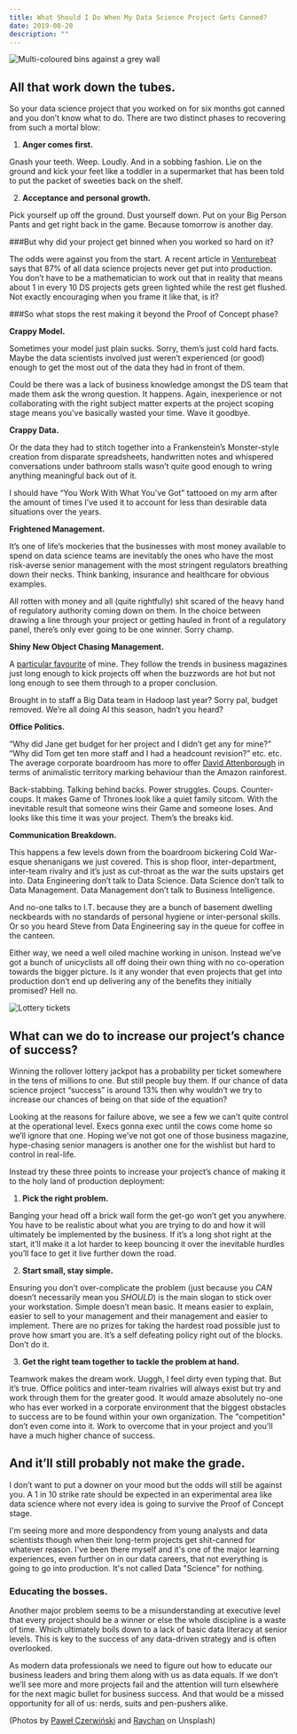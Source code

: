 ```yaml
---
title: What Should I Do When My Data Science Project Gets Canned?
date: 2019-08-20
description: ""
---
```

![Multi-coloured bins against a grey wall](/images/multicoloured-bins.jpg)

## All that work down the tubes.

So your data science project that you worked on for six months got canned and you don’t know what to do. There are two distinct phases to recovering from such a mortal blow:

1. **Anger comes first.**

Gnash your teeth. Weep. Loudly. And in a sobbing fashion. Lie on the ground and kick your feet like a toddler in a supermarket that has been told to put the packet of sweeties back on the shelf.

2. **Acceptance and personal growth.**

Pick yourself up off the ground. Dust yourself down. Put on your Big Person Pants and get right back in the game. Because tomorrow is another day.

###But why did your project get binned when you worked so hard on it? 

The odds were against you from the start. A recent article in [Venturebeat](https://venturebeat.com/2019/07/19/why-do-87-of-data-science-projects-never-make-it-into-production/) says that 87% of all data science projects never get put into production. You don’t have to be a mathematician to work out that in reality that means about 1 in every 10 DS projects gets green lighted while the rest get flushed. Not exactly encouraging when you frame it like that, is it?

###So what stops the rest making it beyond the Proof of Concept phase?

**Crappy Model.**

Sometimes your model just plain sucks. Sorry, them’s just cold hard facts. Maybe the data scientists involved just weren’t experienced (or good) enough to get the most out of the data they had in front of them.

Could be there was a lack of business knowledge amongst the DS team that made them ask the wrong question. It happens. Again, inexperience or not collaborating with the right subject matter experts at the project scoping stage means you've basically wasted your time. Wave it goodbye.

**Crappy Data.**

Or the data they had to stitch together into a Frankenstein’s Monster-style creation from disparate spreadsheets, handwritten notes and whispered conversations under bathroom stalls wasn’t quite good enough to wring anything meaningful back out of it.

I should have “You Work With What You’ve Got” tattooed on my arm after the amount of times I’ve used it to account for less than desirable data situations over the years.

**Frightened Management.**

It’s one of life’s mockeries that the businesses with most money available to spend on data science teams are inevitably the ones who have the most risk-averse senior management with the most stringent regulators breathing down their necks. Think banking, insurance and healthcare for obvious examples.

All rotten with money and all (quite rightfully) shit scared of the heavy hand of regulatory authority coming down on them. In the choice between drawing a line through your project or getting hauled in front of a regulatory panel, there’s only ever going to be one winner. Sorry champ.

**Shiny New Object Chasing Management.**

A [particular favourite](/shiny-new-objects-and-boardroom-buzzword-bingo) of mine. They follow the trends in business magazines just long enough to kick projects off when the buzzwords are hot but not long enough to see them through to a proper conclusion.

Brought in to staff a Big Data team in Hadoop last year? Sorry pal, budget removed. We’re all doing AI this season, hadn’t you heard?

**Office Politics.**

“Why did Jane get budget for her project and I didn’t get any for mine?” “Why did Tom get ten more staff and I had a headcount revision?” etc. etc. The average corporate boardroom has more to offer [David Attenborough](https://en.wikipedia.org/wiki/David_Attenborough) in terms of animalistic territory marking behaviour than the Amazon rainforest.

Back-stabbing. Talking behind backs. Power struggles. Coups. Counter-coups. It makes Game of Thrones look like a quiet family sitcom. With the inevitable result that someone wins their Game and someone loses. And looks like this time it was your project. Them’s the breaks kid.

**Communication Breakdown.**

This happens a few levels down from the boardroom bickering Cold War-esque shenanigans we just covered. This is shop floor, inter-department, inter-team rivalry and it’s just as cut-throat as the war the suits upstairs get into. Data Engineering don’t talk to Data Science. Data Science don’t talk to Data Management. Data Management don’t talk to Business Intelligence.

And no-one talks to I.T. because they are a bunch of basement dwelling neckbeards with no standards of personal hygiene or inter-personal skills. Or so you heard Steve from Data Engineering say in the queue for coffee in the canteen.

Either way, we need a well oiled machine working in unison. Instead we’ve got a bunch of unicyclists all off doing their own thing with no co-operation towards the bigger picture. Is it any wonder that even projects that get into production don’t end up delivering any of the benefits they initially promised? Hell no. 

![Lottery tickets](/images/lottery-tickets-600x400.jpg)

## What can we do to increase our project’s chance of success?

Winning the rollover lottery jackpot has a probability per ticket somewhere in the tens of millions to one. But still people buy them. If our chance of data science project “success” is around 13% then why wouldn’t we try to increase our chances of being on that side of the equation?

Looking at the reasons for failure above, we see a few we can’t quite control at the operational level. Execs gonna exec until the cows come home so we’ll ignore that one. Hoping we’ve not got one of those business magazine, hype-chasing senior managers is another one for the wishlist but hard to control in real-life.

Instead try these three points to increase your project’s chance of making it to the holy land of production deployment:

1. **Pick the right problem.** 

Banging your head off a brick wall form the get-go won’t get you anywhere. You have to be realistic about what you are trying to do and how it will ultimately be implemented by the business. If it’s a long shot right at the start, it’ll make it a lot harder to keep bouncing it over the inevitable hurdles you’ll face to get it live further down the road.

2. **Start small, stay simple.**

Ensuring you don’t over-complicate the problem (just because you *CAN* doesn’t necessarily mean you *SHOULD*) is the main slogan to stick over your workstation. Simple doesn’t mean basic. It means easier to explain, easier to sell to your management and their management and easier to implement. There are no prizes for taking the hardest road possible just to prove how smart you are. It’s a self defeating policy right out of the blocks. Don’t do it.

3. **Get the right team together to tackle the problem at hand.**

Teamwork makes the dream work. Uuggh, I feel dirty even typing that. But it’s true. Office politics and inter-team rivalries will always exist but try and work through them for the greater good. It would amaze absolutely no-one who has ever worked in a corporate environment that the biggest obstacles to success are to be found within your own organization. The "competition" don’t even come into it. Work to overcome that in your project and you’ll have a much higher chance of success.

## And it’ll still probably not make the grade.

I don’t want to put a downer on your mood but the odds will still be against you. A 1 in 10 strike rate should be expected in an experimental area like data science where not every idea is going to survive the Proof of Concept stage.

I'm seeing more and more despondency from young analysts and data scientists though when their long-term projects get shit-canned for whatever reason. I've been there myself and it's one of the major learning experiences, even further on in our data careers, that not everything is going to go into production. It's not called Data "Science" for nothing.

### Educating the bosses.

Another major problem seems to be a misunderstanding at executive level that every project should be a winner or else the whole discipline is a waste of time. Which ultimately boils down to a lack of basic data literacy at senior levels. This is key to the success of any data-driven strategy and is often overlooked.

As modern data professionals we need to figure out how to educate our business leaders and bring them along with us as data equals. If we don’t we’ll see more and more projects fail and the attention will turn elsewhere for the next magic bullet for business success. And that would be a missed opportunity for all of us: nerds, suits and pen-pushers alike.

(Photos by [Paweł Czerwiński](https://unsplash.com/@pawel_czerwinski?utm_source=unsplash&utm_medium=referral&utm_content=creditCopyText) and [Raychan](https://unsplash.com/@wx1993?utm_source=unsplash&utm_medium=referral&utm_content=creditCopyText) on Unsplash)